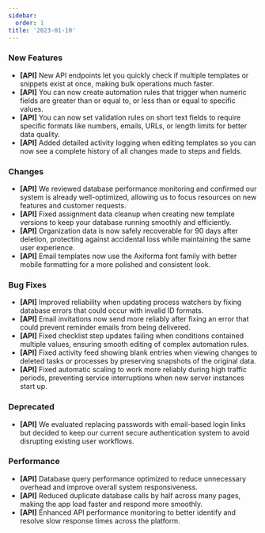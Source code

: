 ```yaml
---
sidebar:
  order: 1
title: '2023-01-10'
---
```


### New Features

- **[API]** New API endpoints let you quickly check if multiple templates or snippets exist at once, making bulk operations much faster.
- **[API]** You can now create automation rules that trigger when numeric fields are greater than or equal to, or less than or equal to specific values.
- **[API]** You can now set validation rules on short text fields to require specific formats like numbers, emails, URLs, or length limits for better data quality.
- **[API]** Added detailed activity logging when editing templates so you can now see a complete history of all changes made to steps and fields.

### Changes

- **[API]** We reviewed database performance monitoring and confirmed our system is already well-optimized, allowing us to focus resources on new features and customer requests.
- **[API]** Fixed assignment data cleanup when creating new template versions to keep your database running smoothly and efficiently.
- **[API]** Organization data is now safely recoverable for 90 days after deletion, protecting against accidental loss while maintaining the same user experience.
- **[API]** Email templates now use the Axiforma font family with better mobile formatting for a more polished and consistent look.

### Bug Fixes

- **[API]** Improved reliability when updating process watchers by fixing database errors that could occur with invalid ID formats.
- **[API]** Email invitations now send more reliably after fixing an error that could prevent reminder emails from being delivered.
- **[API]** Fixed checklist step updates failing when conditions contained multiple values, ensuring smooth editing of complex automation rules.
- **[API]** Fixed activity feed showing blank entries when viewing changes to deleted tasks or processes by preserving snapshots of the original data.
- **[API]** Fixed automatic scaling to work more reliably during high traffic periods, preventing service interruptions when new server instances start up.

### Deprecated

- **[API]** We evaluated replacing passwords with email-based login links but decided to keep our current secure authentication system to avoid disrupting existing user workflows.

### Performance

- **[API]** Database query performance optimized to reduce unnecessary overhead and improve overall system responsiveness.
- **[API]** Reduced duplicate database calls by half across many pages, making the app load faster and respond more smoothly.
- **[API]** Enhanced API performance monitoring to better identify and resolve slow response times across the platform.